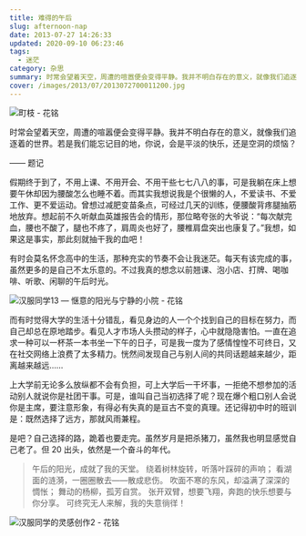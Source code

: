 ```yaml
---
title: 难得的午后
slug: afternoon-nap
date: 2013-07-27 14:26:33
updated: 2020-09-10 06:23:46
tags:
  - 迷茫
category: 杂思
summary: 时常会望着天空，周遭的喧嚣便会变得平静。我并不明白存在的意义，就像我们追逐着的世界。若是我们能忘记目的地，你说，会是平淡的快乐，还是空洞的烦恼？
cover: /images/2013/07/2013072700011200.jpg
---
```


![町枝 - 花铭](/images/2013/07/2013072723570200.jpg)

<MusicPlayer netease={28524471} />

时常会望着天空，周遭的喧嚣便会变得平静。我并不明白存在的意义，就像我们追逐着的世界。若是我们能忘记目的地，你说，会是平淡的快乐，还是空洞的烦恼？

—— 题记

假期终于到了，不用上课、不用开会、不用干些七七八八的事，可是我躺在床上想要午休却因为腰酸怎么也睡不着。而其实我想说我是个很懒的人，不爱读书、不爱工作、更不爱运动。曾想过减肥变苗条点，可经过几天的训练，便腰酸背疼腿抽筋地放弃。想起前不久听献血英雄报告会的情形，那位略夸张的大爷说：“每次献完血，腰也不酸了，腿也不疼了，肩周炎也好了，腰椎肩盘突出也康复了。”我想，如果这是事实，那此刻就抽干我的血吧！

有时会莫名怀念高中的生活，那种充实的节奏不会让我迷茫。每天有该完成的事，虽然更多的是自己不太乐意的。不过我真的想念以前翘课、泡小店、打牌、喝咖啡、听歌、闲聊的午后时光。

![汉服同学13 — 惬意的阳光与宁静的小院 - 花铭](/images/2013/07/2013072723584300.jpg)

而有时觉得大学的生活十分错乱，看见身边的人一个个找到自己的目标在努力，而自己却总在原地踏步。看见人才市场人头攒动的样子，心中就隐隐害怕。一直在追求一种可以一杯茶一本书坐一下午的日子，可是我一度为了感情惶惶不可终日，又在社交网络上浪费了太多精力。恍然间发现自己与别人间的共同话题越来越少，距离越来越远……

上大学前无论多么放纵都不会有负担，可上大学后一干坏事，一拒绝不想参加的活动别人就说你是社团干事。可是，谁叫自己当初选择了呢？现在爆个粗口别人会说你是主席，要注意形象，有得必有失真的是亘古不变的真理。还记得初中时的班训是：既然选择了远方，那就风雨兼程。

是吧？自己选择的路，跪着也要走完。虽然岁月是把杀猪刀，虽然我也明显感觉自己老了。但 20 出头，依然是一个奋斗的年代。

> 午后的阳光，成就了我的天堂。
> 绕着树林旋转，听落叶踩碎的声响；
> 看湖面的涟漪，一圈圈散去——散成悲伤。
> 吹面不寒的东风，却溢满了深深的惆怅；
> 舞动的杨柳，孤芳自赏。
> 张开双臂，想要飞翔，奔跑的快乐想要与你分享。
> 可终究无人来解，我的失意徜徉！

![汉服同学的灵感创作2 - 花铭](/images/2013/07/2013072700022500.jpg)
